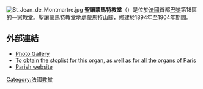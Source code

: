 [[Image:St_Jean_de_Montmartre.jpg|thumb]]
'''聖讓蒙馬特教堂'''（{{lang-fr|Saint-Jean-de-Montmartre}}）是位於[[法國|法國]]首都[[巴黎|巴黎]]第18區的一家教堂。聖讓蒙馬特教堂地處蒙馬特山腳，修建於1894年至1904年期間。

==外部連結==
{{Portal|Paris}}
*[http://en.structurae.de/structures/data/index.cfm?ID=s0003220 Photo Gallery] {{Wayback|url=http://en.structurae.de/structures/data/index.cfm?ID=s0003220 |date=20130128192627 }}
*[http://orgue.free.fr/paris.html To obtain the stoplist for this organ, as well as for all the organs of Paris] {{Wayback|url=http://orgue.free.fr/paris.html |date=20210210213927 }}
*[https://web.archive.org/web/20110715225130/http://www.saintjeandemontmartre.com/spip.php?article116%2F Parish website]
{{Coord|48|53|02.78|N|02|20|16.38|E|type:landmark_scale:1500|format=dms|display=title}}

[[Category:法國教堂|Category:法國教堂]]